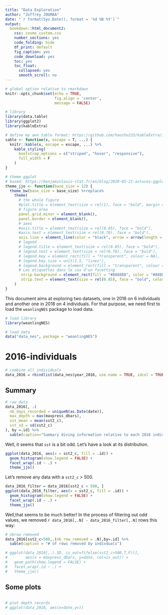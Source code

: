```yaml
---
title: "Data Exploration"
author: "Joffrey JOUMAA"
date: "`r format(Sys.Date(), format = '%d %B %Y')`"
output:
  bookdown::html_document2:
    css: cosmo_custom.css
    number_sections: yes
    code_folding: hide
    df_print: default
    fig_caption: yes
    code_download: yes
    toc: yes
    toc_float:
      collapsed: yes
      smooth_scroll: no
---
```


```r
# global option relative to rmarkdown
knitr::opts_chunk$set(echo = TRUE,
                      fig.align = 'center',
                      message = FALSE)

# library
library(data.table)
library(ggplot2)
library(kableExtra)

# define my own table format: https://github.com/haozhu233/kableExtra/issues/374
sable <- function(x, escape = T, ...) {
  knitr::kable(x, escape = escape, ...) %>%
    kable_styling(
      bootstrap_options = c("striped", "hover", "responsive"),
      full_width = F
    )
}

# theme ggplot
# based: https://benjaminlouis-stat.fr/en/blog/2020-05-21-astuces-ggplot-rmarkdown/
theme_jjo <- function(base_size = 12) {
  theme_bw(base_size = base_size) %+replace%
    theme(
      # the whole figure
      #plot.title = element_text(size = rel(1), face = "bold", margin = margin(0,0,5,0), hjust = 0),
      # figure area
      panel.grid.minor = element_blank(),
      panel.border = element_blank(),
      # axes
      #axis.title = element_text(size = rel(0.85), face = "bold"),
      #axis.text = element_text(size = rel(0.70), face = "bold"),
      axis.line = element_line(color = "black", arrow = arrow(length = unit(0.2, "lines"), type = "closed")),
      # legend
      # legend.title = element_text(size = rel(0.85), face = "bold"),
      # legend.text = element_text(size = rel(0.70), face = "bold"),
      # legend.key = element_rect(fill = "transparent", colour = NA),
      # legend.key.size = unit(1.5, "lines"),
      # legend.background = element_rect(fill = "transparent", colour = NA),
      # Les étiquettes dans le cas d'un facetting
       strip.background = element_rect(fill = "#888888", color = "#888888"),
       strip.text = element_text(size = rel(0.85), face = "bold", color = "white", margin = margin(5,0,5,0))
    )
}
```

This document aims at exploring two datasets, one in 2016 on 6 individuals and another one in 2018 on 4 individuals. For that purpose, we need first to load the `weanlingNES` package to load data.

```r
# load library
library(weanlingNES)

# load data
data("data_nes", package = "weanlingNES")
```

# 2016-individuals 

```r
# combine all individuals
data_2016 = rbindlist(data_nes$year_2016, use.name = TRUE, idcol = TRUE)
```
 
## Summary

```r
# raw_data
data_2016[, .(
  nb_days_recorded = uniqueN(as.Date(date)),
  max_depth = max(maxpress_dbars),
  sst_mean = mean(sst2_c),
  sst_sd = sd(sst2_c)
), by =.id] %>%
  sable(caption="Summary diving information relative to each 2016 individual")
```

Well, it seems that `sst` is a bit odd. Let's have a look at its distribution.


```r
ggplot(data_2016, aes(x = sst2_c, fill = .id)) +
  geom_histogram(show.legend = FALSE) +
  facet_wrap(.id ~ .) +
  theme_jjo()
```

Let's remove any data with a `sst2_c` > 500.

```r
data_2016_filter = data_2016[sst2_c < 500, ]
ggplot(data_2016_filter, aes(x = sst2_c, fill = .id)) +
  geom_histogram(show.legend = FALSE) +
  facet_wrap(.id ~ .) +
  theme_jjo()
```

Well,that seems to be much better! In the process of filtering out odd values, we removed `r data_2016[,.N] - data_2016_filter[,.N]` rows this way:

```r
# nbrow removed
data_2016[sst2_c>500,.(nb_row_removed = .N),by=.id] %>%
  sable(caption = "# of rows removed by indivduals")
```
```r
# ggplot(data_2016[,.(.SD, is_out=fifelse(sst2_c>500,T,F))], 
#        aes(x = maxpress_dbars, y=date, col=is_out)) +
#   geom_path(show.legend = FALSE) +
#   facet_wrap(.id ~ .) +
#   theme_jjo()
```

## Some plots

```r

```

```r
# plot depth records
# ggplot(data_2016, aes(x=date,y=))
```

